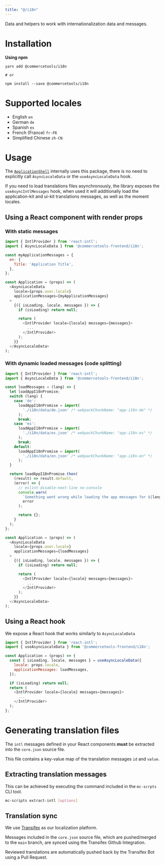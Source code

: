 ```yaml
---
title: "@/i18n"
---
```

<Subtitle>

Data and helpers to work with internationalization data and messages.

</Subtitle>

# Installation

**Using npm**

```
yarn add @commercetools/i18n

# or

npm install --save @commercetools/i18n
```

# Supported locales

- English               `en`
- German                `de`
- Spanish               `es`
- French (France)       `fr-FR`
- Simplified Chinese    `zh-CN`

# Usage

<Info>

The [`ApplicationShell`](/api-reference/commercetools-frontend-application-shell/) internally uses this package, 
there is no need to explicitly call `AsyncLocaleData` or the `useAsyncLocaleData` hook.

</Info>

If you need to load translations files asynchronously, the library exposes the `useAsyncIntlMessages` hook, when used it will additionally load the application-kit and ui-kit translations messages, as well as the moment locales.

## Using a React component with render props

### With static messages

```js
import { IntlProvider } from 'react-intl';
import { AsyncLocaleData } from '@commercetools-frontend/i18n';

const myApplicationMessages = {
  en: {
    Title: 'Application Title',
  },
};

const Application = (props) => (
  <AsyncLocaleData
    locale={props.user.locale}
    applicationMessages={myApplicationMessages}
  >
    {({ isLoading, locale, messages }) => {
      if (isLoading) return null;

      return (
        <IntlProvider locale={locale} messages={messages}>
          ...
        </IntlProvider>
      );
    }}
  </AsyncLocaleData>
);
```

### With dynamic loaded messages (code splitting)

```js
import { IntlProvider } from 'react-intl';
import { AsyncLocaleData } from '@commercetools-frontend/i18n';

const loadMessages = (lang) => {
  let loadAppI18nPromise;
  switch (lang) {
    case 'de':
      loadAppI18nPromise = import(
        './i18n/data/de.json' /* webpackChunkName: "app-i18n-de" */
      );
      break;
    case 'es':
      loadAppI18nPromise = import(
        './i18n/data/es.json' /* webpackChunkName: "app-i18n-es" */
      );
      break;
    default:
      loadAppI18nPromise = import(
        './i18n/data/en.json' /* webpackChunkName: "app-i18n-en" */
      );
  }

  return loadAppI18nPromise.then(
    (result) => result.default,
    (error) => {
      // eslint-disable-next-line no-console
      console.warn(
        `Something went wrong while loading the app messages for ${lang}`,
        error
      );

      return {};
    }
  );
};

const Application = (props) => (
  <AsyncLocaleData
    locale={props.user.locale}
    applicationMessages={loadMessages}
  >
    {({ isLoading, locale, messages }) => {
      if (isLoading) return null;

      return (
        <IntlProvider locale={locale} messages={messages}>
          ...
        </IntlProvider>
      );
    }}
  </AsyncLocaleData>
);
```

## Using a React hook

We expose a React hook that works similarly to `AsyncLocaleData`

```js
import { IntlProvider } from 'react-intl';
import { useAsyncLocaleData } from '@commercetools-frontend/i18n';

const Application = (props) => {
  const { isLoading, locale, messages } = useAsyncLocaleData({
    locale: props.locale,
    applicationMessages: loadMessages,
  });

  if (isLoading) return null;
  return (
    <IntlProvider locale={locale} messages={messages}>
      ...
    </IntlProvider>
  );
};
```

# Generating translation files

The `intl` messages defined in your React components **must** be extracted into the `core.json` source file. 

This file contains a key-value map of the translation messages `id` and `value`.


## Extracting translation messages

This can be achieved by executing the command included in the `mc-scrpts` CLI tool.

```sh
mc-scripts extract-intl [options]
```

## Translation sync
<Info>

We use [Transifex](https://www.transifex.com/) as our localization platform. 

</Info>

Messages included in the `core.json` source file, which are pushed/merged to the `main` branch, are synced using the Transifex Github Integration.

Reviewed translations are automatically pushed back by the Transifex Bot using a Pull Request.